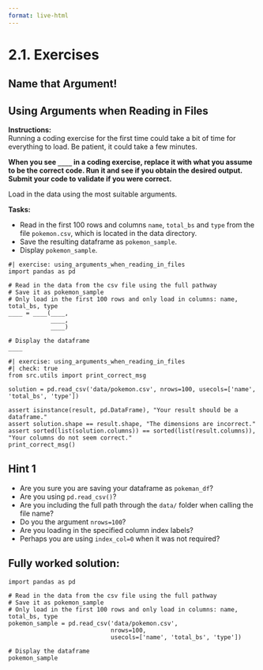 ```yaml
---
format: live-html
---
```


<script src='../../src/quiz.js'></script>

# 2.1. Exercises

## Name that Argument!

<div id='mcq1'></div>
<script>
    generateQuiz(
        'mcq1',
        'Question 1',
        'Which argument will assign the index when reading in your data with <code>pd.read_excel()</code>?',
        {
        '<code>header</code>': 'This specifies where your column names are located, not your row index labels.',
        '<code>nrows</code>': 'This argument returns a selection of rows from the file.',
        '<code>index_col</code>': 'Good job!',
        },
        '<code>index_col</code>',
    );
</script>

<div id='mcq2'></div>
<script>
    generateQuiz(
        'mcq2',
        'Question 2',
        'Which argument will select only specific columns of the data file with <code>pd.read_csv()</code>?',
        {
        '<code>header</code>': 'Not quite',
        '<code>nrows</code>': 'Not quite',
        '<code>usecols</code>': 'Good job!',
        },
        '<code>usecols</code>',
    );
</script>


## Using Arguments when Reading in Files

**Instructions:**    
Running a coding exercise for the first time could take a bit of time for everything to load.  Be patient, it could take a few minutes. 

**When you see `____` in a coding exercise, replace it with what you assume to be the correct code.  Run it and see if you obtain the desired output.  Submit your code to validate if you were correct.**

Load in the data using the most suitable arguments.    

**Tasks:**

-  Read in the first 100 rows and columns `name`, `total_bs` and `type` from the file `pokemon.csv`, which is located in the data directory.
- Save the resulting dataframe as `pokemon_sample`. 
- Display `pokemon_sample`.


```pyodide
#| exercise: using_arguments_when_reading_in_files
import pandas as pd

# Read in the data from the csv file using the full pathway
# Save it as pokemon_sample   
# Only load in the first 100 rows and only load in columns: name, total_bs, type
____ = ____(____,
            ____,
            ____)

# Display the dataframe
____
```

```pyodide
#| exercise: using_arguments_when_reading_in_files
#| check: true
from src.utils import print_correct_msg

solution = pd.read_csv('data/pokemon.csv', nrows=100, usecols=['name', 'total_bs', 'type'])

assert isinstance(result, pd.DataFrame), "Your result should be a dataframe."
assert solution.shape == result.shape, "The dimensions are incorrect."
assert sorted(list(solution.columns)) == sorted(list(result.columns)), "Your columns do not seem correct."
print_correct_msg()
```

:::: { .hint exercise="using_arguments_when_reading_in_files"}
::: { .callout-note collapse="false"}

## Hint 1

- Are you sure you are saving your dataframe as `pokeman_df`?
- Are you using `pd.read_csv()`?
- Are you including the full path through the `data/` folder when calling the file name?
- Do you the argument `nrows=100`?
- Are you loading in the specified column index labels?
- Perhaps you are using `index_col=0` when it was not required?

:::
::::

:::: { .solution exercise="using_arguments_when_reading_in_files" }
::: { .callout-tip collapse="false"}

## Fully worked solution:

```pyodide
import pandas as pd

# Read in the data from the csv file using the full pathway
# Save it as pokemon_sample   
# Only load in the first 100 rows and only load in columns: name, total_bs, type
pokemon_sample = pd.read_csv('data/pokemon.csv',
                             nrows=100,
                             usecols=['name', 'total_bs', 'type'])

# Display the dataframe
pokemon_sample
```

:::
::::